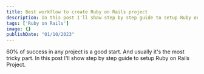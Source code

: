 ```yaml
---
title: Best workflow to create Ruby on Rails project
description: In this post I'll show step by step guide to setup Ruby on Rails Project. otice that after executing init_options the content is still the same even if inside there is a statement that would instantiate a new hash. Or take a look at the following code. Let's dig in to find out how Ruby works when talking about passing objects.
tags: ['Ruby on Rails']
image: {}
publishDate: "01/10/2023"
---
```


60% of success in any project is a good start. And usually it's the most tricky part.
In this post I'll show step by step guide to setup Ruby on Rails Project.
